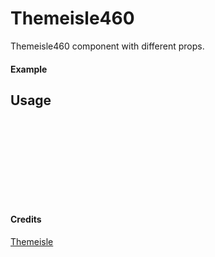 
<Meta of={Themeisle460} title="Themeisle/Themeisle460" />

# Themeisle460

Themeisle460 component with different props.

#### Example

<Canvas of={Themeisle460.Primary} />

## Usage

```ts
import { Themeisle460 } from "yadl-ui";

const Example = () => {
  return (
      <Themeisle460 />
  );
};

export default Example;
```

#### Credits
[Themeisle](https://themeisle.com/illustrations/)
